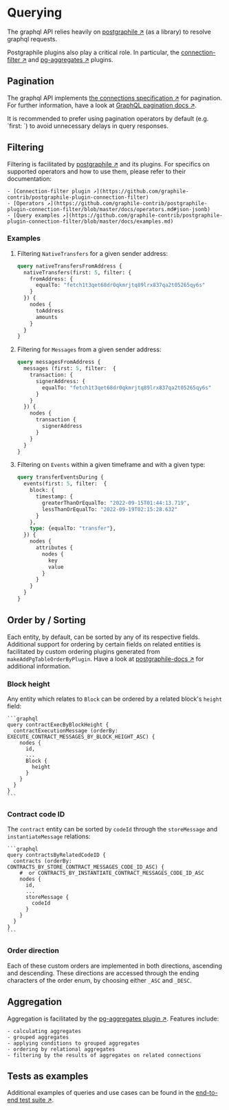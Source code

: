 
# Querying

The graphql API relies heavily on [postgraphile ↗️](https://www.graphile.org/postgraphile/usage-library/) (as a library) to resolve graphql requests.

Postgraphile plugins also play a critical role. In particular, the [connection-filter ↗️](https://github.com/graphile-contrib/postgraphile-plugin-connection-filter) and [pg-aggregates ↗️](https://github.com/graphile/pg-aggregates) plugins.

## Pagination

The graphql API implements [the connections specification ↗️](https://relay.dev/graphql/connections.htm) for pagination. For further information, have a look at [GraphQL pagination docs ↗️](https://graphql.org/learn/pagination/#end-of-list-counts-and-connections).

<Callout type="info" emoji="💡️">
  It is recommended to prefer using pagination operators by default (e.g. `first: <limit>`) to avoid unnecessary delays in query responses.
</Callout>

## Filtering

Filtering is facilitated by [postgraphile ↗️](https://www.graphile.org/postgraphile/usage-library/) and its plugins. For specifics on supported operators and how to use them, please refer to their documentation:

    - [Connection-filter plugin ↗️](https://github.com/graphile-contrib/postgraphile-plugin-connection-filter)
    - [Operators ↗️](https://github.com/graphile-contrib/postgraphile-plugin-connection-filter/blob/master/docs/operators.md#json-jsonb)
    - [Query examples ↗️](https://github.com/graphile-contrib/postgraphile-plugin-connection-filter/blob/master/docs/examples.md)

### Examples

1. Filtering `NativeTransfers` for a given sender address:

    ```graphql
    query nativeTransfersFromAddress {
      nativeTransfers(first: 5, filter: {
        fromAddress: {
          equalTo: "fetch1t3qet68dr0qkmrjtq89lrx837qa2t05265qy6s"
        }
      }) {
        nodes {
          toAddress
          amounts
        }
      }
    }
    ```

2. Filtering for `Messages` from a given sender address:

    ```graphql
    query messagesFromAddress {
      messages (first: 5, filter:  {
        transaction: {
          signerAddress: {
            equalTo: "fetch1t3qet68dr0qkmrjtq89lrx837qa2t05265qy6s"
          }
        }
      }) {
        nodes {
          transaction {
            signerAddress
          }
        }
      }
    }
    ```

3. Filtering on `Events` within a given timeframe and with a given type:

    ```graphql
    query transferEventsDuring {
      events(first: 5, filter:  {
        block: {
          timestamp: {
            greaterThanOrEqualTo: "2022-09-15T01:44:13.719",
            lessThanOrEqualTo: "2022-09-19T02:15:28.632"
          }
        },
        type: {equalTo: "transfer"},
      }) {
        nodes {
          attributes {
            nodes {
              key
              value
            }
          }
        }
      }
    }
    ```

## Order by / Sorting

Each entity, by default, can be sorted by any of its respective fields. Additional support for ordering by certain fields on related entities is facilitated by custom ordering plugins generated from `makeAddPgTableOrderByPlugin`. Have a look at  [postgraphile-docs ↗️](https://www.graphile.org/postgraphile/make-add-pg-table-order-by-plugin/) for additional information.

### Block height

Any entity which relates to `Block` can be ordered by a related block's `height` field:

    ```graphql
    query contractExecByBlockHeight {
      contractExecutionMessage (orderBy: EXECUTE_CONTRACT_MESSAGES_BY_BLOCK_HEIGHT_ASC) {
        nodes {
          id,
          ...
          Block {
            height
          }
        }
      }
    }
    ```

### Contract code ID

The `contract` entity can be sorted by `codeId` through the `storeMessage` and `instantiateMessage` relations:

    ```graphql
    query contractsByRelatedCodeID {
      contracts (orderBy: CONTRACTS_BY_STORE_CONTRACT_MESSAGES_CODE_ID_ASC) {
        #  or CONTRACTS_BY_INSTANTIATE_CONTRACT_MESSAGES_CODE_ID_ASC
        nodes {
          id,
          ...
          storeMessage {
            codeId
          }
        }
      }
    }
    ```

### Order direction

Each of these custom orders are implemented in both directions, ascending and descending. These directions are accessed through the ending characters of the order enum, by choosing either `_ASC` and `_DESC`.

## Aggregation

Aggregation is facilitated by the [pg-aggregates plugin ↗️](https://github.com/graphile/pg-aggregates).
Features include:

    - calculating aggregates
    - grouped aggregates
    - applying conditions to grouped aggregates
    - ordering by relational aggregates
    - filtering by the results of aggregates on related connections

## Tests as examples

Additional examples of queries and use cases can be found in the [end-to-end test suite ↗️](https://github.com/fetchai/ledger-subquery/blob/main/test).
